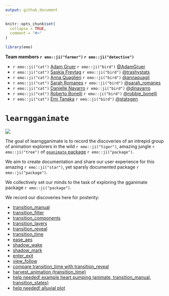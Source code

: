 ```yaml
---
output: github_document
---
```


<!-- README.md is generated from README.Rmd. Please edit that file -->

```r
knitr::opts_chunk$set(
  collapse = TRUE,
  comment = "#>"
)

library(emo)
```

**Team members `r emo::ji("farmer")` `r emo::ji("detective")`**

* `r emo::ji("cat")` [Adam Gruer](https://github.com/adam-gruer) `r emo::ji("bird")`  [\@AdamGruer](https://twitter.com/AdamGruer)
* `r emo::ji("cat")` [Saskia Freytag](https://github.com/SaskiaFreytag) `r emo::ji("bird")` [\@trashystats](https://twitter.com/trashystats)
* `r emo::ji("cat")` [Anna Quaglieri](https://github.com/SaskiaFreytag) `r emo::ji("bird")` [\@annaquagli](https://twitter.com/annaquagli)
* `r emo::ji("cat")` [Sarah Romanes](https://github.com/sarahromanes) `r emo::ji("bird")` [\@sarah_romanes](https://twitter.com/sarah_romanes)
* `r emo::ji("cat")` [Danielle Navarro](https://github.com/SaskiaFreytag) `r emo::ji("bird")` [\@djnavarro](https://twitter.com/djnavarro)
* `r emo::ji("cat")` [Roberto Bonelli](https://github.com/Robbie90) `r emo::ji("bird")` [\@robbie_bonelli](https://twitter.com/robbie_bonelli)
* `r emo::ji("cat")` [Emi Tanaka](https://github.com/emitanaka) `r emo::ji("bird")` [\@statsgen](https://twitter.com/statsgen)


# `learngganimate`

![](transition_manual_files/figure-gfm/unnamed-chunk-2-1.gif)

The goal of learngganimate is to record the discoveries of an intrepid
group of animation explorers in the wild `r emo::ji("tiger")`, amazing jungle `r emo::ji("tree")` of [`gganimate` package](https://github.com/thomasp85/gganimate) `r emo::ji("package")`.

We aim to create documentation and share our user experience for this amazing `r emo::ji("star")`, yet sparsly documented package `r emo::ji("package")`.

We collectively set our minds to the task of exploring the gganimate
package `r emo::ji("package")`.

We record our discoveries here for posterity:

  - [transition_manual](transition_manual.md)
  - [transition_filter](transition_filter.md)
  - [transition_components](transition_components.md)
  - [transition_layers](transition_layers.md)
  - [transition_reveal](transition_reveal/transition_reveal.md)
  - [transition_time](transition_time/transition_time.md)
  - [ease_aes](ease_aes.md)
  - [shadow_wake](shadow_wake.md)
  - [shadow_mark](shadow_mark.md)
  - [enter_exit](enter_exit/enter_exit.md)
  - [view_follow](view_follow.md)
  - [compare transition_time with transition_reveal](transition_time_vs_transition_reveal.md)
  - [harvest_animation (transition_time)](example_harvest_animation.md)
  - [help needed! example heart pumping (animate, transition_manual, transition_states)](example_heart_pumping.md)
  - [help needed! alluvial plot](alluvial_plot.md)
  
  
